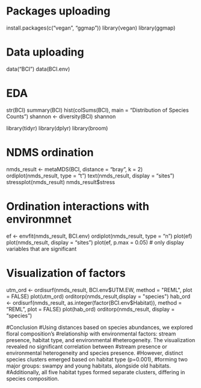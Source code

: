 # Packages uploading
install.packages(c("vegan", "ggmap"))
library(vegan)
library(ggmap)

# Data uploading
data("BCI")
data(BCI.env)

# EDA 
str(BCI)
summary(BCI)
hist(colSums(BCI), main = "Distribution of Species Counts")
shannon <- diversity(BCI)
shannon

library(tidyr)
library(dplyr)
library(broom)


# NDMS ordination
nmds_result <- metaMDS(BCI, distance = "bray", k = 2)
ordiplot(nmds_result, type = "t")
text(nmds_result, display = "sites")
stressplot(nmds_result)
nmds_result$stress

# Ordination interactions with environmnet 
ef <- envfit(nmds_result, BCI.env)
ordiplot(nmds_result, type = "n")
plot(ef)
plot(nmds_result, display = "sites")
plot(ef, p.max = 0.05) # only display variables that are significant

# Visualization of factors
utm_ord <- ordisurf(nmds_result, BCI.env$UTM.EW, method = "REML", plot = FALSE)
plot(utm_ord)
orditorp(nmds_result,display = "species")
hab_ord <- ordisurf(nmds_result, as.integer(factor(BCI.env$Habitat)), method = "REML", plot = FALSE)
plot(hab_ord)
orditorp(nmds_result, display = "species")

#Conclusion
#Using distances based on species abundances, we explored floral composition's
#relationship with environmental factors: stream presence, habitat type, and environmental
#heterogeneity. The visualization revealed no significant correlation between
#stream presence or environmental heterogeneity and species presence. 
#However, distinct species clusters emerged based on habitat type (p=0.001), 
#forming two major groups: swampy and young habitats, alongside old habitats. 
#Additionally, all five habitat types formed separate clusters, differing in species composition.
